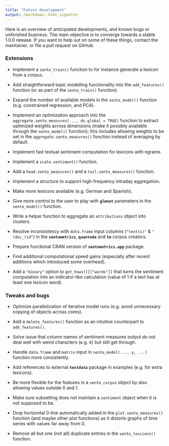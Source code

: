 ```yaml
---
title: "Future development"
output: rmarkdown::html_vignette
---
```


Here is an overview of anticipated developments, and known bugs or unfinished business. The main objective is to converge towards a stable 1.0.0 release. If you want to help out on some of these things, contact the maintainer, or file a pull request on GitHub.

### Extensions

- Implement a `sento_train()` function to for instance generate a lexicon from a corpus.

- Add straightforward topic modelling functionality into the `add_features()` function (or as part of the `sento_train()` function).

- Expand the number of available models in the `sento_model()` function (e.g. constrained regression, and PCA).

- Implement an optimization approach into the `aggregate.sento_measures(..., do.global = TRUE)` function to extract optimized weights across dimensions (make it possibly available through the `sento_model()` function); this includes allowing weights to be set in the `aggregate.sento_measures()` function instead of averaging by default.

- Implement fast textual sentiment computation for lexicons with ngrams.

- Implement a `scale.sentiment()` function.

- Add a `head.sento_measures()` and a `tail.sento_measures()` function.

- Implement a structure to support high-frequency intraday aggregation.

- Make more lexicons available (e.g. German and Spanish).

- Give more control to the user to play with **`glmnet`** parameters in the `sento_model()` function.

- Write a helper function to aggregate an `attributions` object into clusters.

- Resolve inconsistency with `data.frame` input columns (`"text(s)"` & `"(doc_)id"`) in the **`sentometrics`**, **`quanteda`** and **`tm`** corpus creators.

- Prepare functional CRAN version of **`sentometrics.app`** package.

- Find additional computational speed gains (especially after recent additions which introduced some overhead).

- Add a `"binary"` option to `get_hows()[["words"]]` that turns the sentiment computation into an indicator-like calculation (value of 1 if a text has at least one lexicon word).

### Tweaks and bugs

- Optimize parallelization of iterative model runs (e.g. avoid unnecessary copying of objects across cores).

- Add a `delete_features()` function as an intuitive counterpart to `add_features()`.

- Solve issue that column names of sentiment measures output do not deal well with weird characters (e.g. é) but still get through.

- Handle `data.frame` and `matrix` input in `sento_model(..., y, ...)` function more consistently.

- Add references to external **`textdata`** package in examples (e.g. for extra lexicons).

- Be more flexible for the features in a `sento_corpus` object by also allowing values outside 0 and 1.

- Make sure subsetting does not maintain a `sentiment` object when it is not supposed to be.

- Drop horizontal 0-line automatically added in the `plot.sento_measures()` function (and maybe other plot functions) as it distorts graphs of time series with values far away from 0.

- Remove all but one (not all) duplicate entries in the `sento_lexicons()` function.

